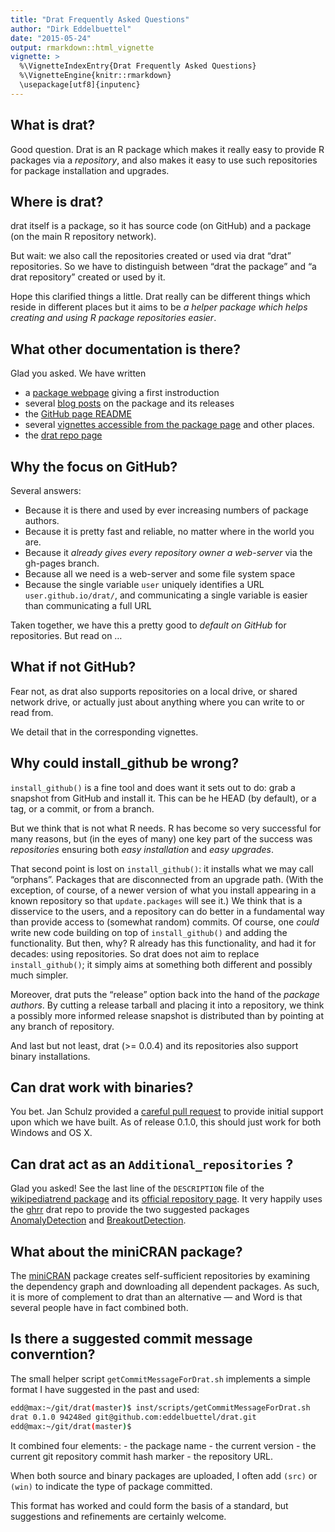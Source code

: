 ```yaml
---
title: "Drat Frequently Asked Questions"
author: "Dirk Eddelbuettel"
date: "2015-05-24"
output: rmarkdown::html_vignette
vignette: >
  %\VignetteIndexEntry{Drat Frequently Asked Questions}
  %\VignetteEngine{knitr::rmarkdown}
  \usepackage[utf8]{inputenc}
---
```


## What is drat?

Good question.  Drat is an R package which makes it really easy to provide R
packages via a _repository_, and also makes it easy to use such repositories
for package installation and upgrades.

## Where is drat?

drat itself is a package, so it has source code (on GitHub) and a package (on
the main R repository network).

But wait: we also call the repositories created or used via drat "drat"
repositories.  So we have to distinguish between "drat the package" and "a
drat repository" created or used by it.

Hope this clarified things a little. Drat really can be different things
which reside in different places but it aims to be _a helper package which
helps creating and using R package repositories easier_.

## What other documentation is there?

Glad you asked.  We have written

+ a [package webpage](http://dirk.eddelbuettel.com/code/drat.html) giving a
first instroduction
+ several [blog posts](http://dirk.eddelbuettel.com/blog/code/drat/) on the package
and its releases
+ the [GitHub page README](http://github.com/eddelbuettel/drat)
+ several [vignettes accessible from the package page](http://cran.rstudio.com/package=drat)
and other places.
+ the [drat repo page](http://eddelbuettel.github.io/drat)


## Why the focus on GitHub?

Several answers:

+ Because it is there and used by ever increasing numbers of package authors.
+ Because it is pretty fast and reliable, no matter where in the world you are.
+ Because it _already gives every repository owner a web-server_ via the
gh-pages branch.
+ Because all we need is a web-server and some file system space
+ Because the single variable `user` uniquely identifies a URL
`user.github.io/drat/`, and communicating a single variable is easier than
communicating a full URL

Taken together, we have this a pretty good to _default on GitHub_ for
repositories.  But read on ...

## What if not GitHub?

Fear not, as drat also supports repositories on a local drive, or shared
network drive, or actually just about anything where you can write to or read
from.

We detail that in the corresponding vignettes.

## Why could install_github be wrong?

`install_github()` is a fine tool and does want it sets out to do: grab a
snapshot from GitHub and install it.  This can be he HEAD (by default), or a
tag, or a commit, or from a branch.

But we think that is not what R needs. R has become so very successful for
many reasons, but (in the eyes of many) one key part of the success was
_repositories_ ensuring both _easy installation_ and _easy upgrades_.

That second point is lost on `install_github()`: it installs what we may call
"orphans".  Packages that are disconnected from an upgrade path.  (With the
exception, of course, of a newer version of what you install appearing in a
known repository so that `update.packages` will see it.)  We think that is a
disservice to the users, and a repository can do better in a fundamental way
than provide access to (somewhat random) commits.  Of course, one _could_ write
new code building on top of `install_github()` and adding the functionality.
But then, why? R already has this functionality, and had it for decades:
using repositories.  So drat does not aim to replace `install_github()`; it
simply aims at something both different and possibly much simpler.

Moreover, drat puts the "release" option back into the hand of the _package
authors_. By cutting a release tarball and placing it into a repository, we
think a possibly more informed release snapshot is distributed than by
pointing at any branch of repository.

And last but not least, drat (>= 0.0.4) and its repositories also support binary
installations.

## Can drat work with binaries?

You bet.  Jan Schulz provided a
[careful pull request](https://github.com/eddelbuettel/drat/pull/16) to
provide initial support upon which we have built. As of release 0.1.0,
this should just work for both Windows and OS X.

## Can drat act as an `Additional_repositories` ?

Glad you asked!  See the last line of the `DESCRIPTION` file of the
[wikipediatrend package](https://github.com/petermeissner/wikipediatrend/blob/master/DESCRIPTION)
and its [official repository page](http://cran.rstudio.com/web/packages/wikipediatrend/index.html).
It very happily uses the [ghrr](http://ghrr.github.io/drat) drat repo to
provide the two suggested packages [AnomalyDetection](https://github.com/twitter/AnomalyDetection) and
[BreakoutDetection](https://github.com/twitter/BreakoutDetection).

## What about the miniCRAN package?

The [miniCRAN](http://cran.rstudio.com/package=miniCRAN) package creates
self-sufficient repositories by examining the dependency graph and
downloading all dependent packages.  As such, it is more of complement to
drat than an alternative --- and Word is that several people have in fact
combined both.

## Is there a suggested commit message converntion?

The small helper script `getCommitMessageForDrat.sh` implements a simple
format I have suggested in the past and used:

```sh
edd@max:~/git/drat(master)$ inst/scripts/getCommitMessageForDrat.sh 
drat 0.1.0 94248ed git@github.com:eddelbuettel/drat.git
edd@max:~/git/drat(master)$ 
```

It combined four elements:
- the package name
- the current version
- the current git repository commit hash marker
- the repository URL.

When both source and binary packages are uploaded, I often add `(src)` or
`(win)` to indicate the type of package committed.

This format has worked and could form the basis of a standard, but
suggestions and refinements are certainly welcome.
